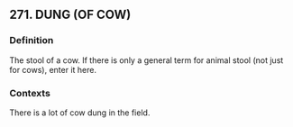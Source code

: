 ## 271. DUNG (OF COW)
### Definition
The stool of a cow. If there is only a general term for animal stool (not just for cows), enter it here.

### Contexts
There is a lot of cow dung in the field.

